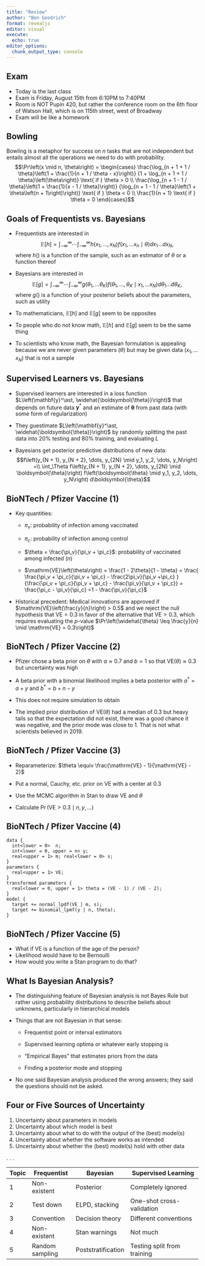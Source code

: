 ```yaml
---
title: "Review"
author: "Ben Goodrich"
format: revealjs
editor: visual
execute: 
  echo: true
editor_options: 
  chunk_output_type: console
---
```


## Exam

```{=html}
<script type="text/x-mathjax-config">
MathJax.Hub.Register.StartupHook("TeX Jax Ready",function () {
  MathJax.Hub.Insert(MathJax.InputJax.TeX.Definitions.macros,{
    cancel: ["Extension","cancel"],
    bcancel: ["Extension","cancel"],
    xcancel: ["Extension","cancel"],
    cancelto: ["Extension","cancel"]
  });
});
</script>
```
-   Today is the last class
-   Exam is Friday, August 15th from 6:10PM to 7:40PM
-   Room is NOT Pupin 420, but rather the conference room on the 6th floor of Watson Hall, which is on 115th street, west of Broadway
-   Exam will be like a homework

## Bowling

Bowling is a metaphor for success on $n$ tasks that are not independent but entails almost all the operations we need to do with probability. $$\Pr\left(x \mid n, \theta\right) = 
\begin{cases}
\frac{\log_{n + 1 + 1 / \theta}\left(1 + \frac{1}{n + 1 / \theta - x}\right)}
{1 + \log_{n + 1 + 1 / \theta}\left(\theta\right)} \text{ if } \theta > 0 \\
\frac{\log_{n + 1 - 1 / \theta}\left(1 + \frac{1}{x - 1 / \theta}\right)}
{\log_{n + 1 - 1 / \theta}\left(1 + \theta\left(n + 1\right)\right)} \text{ if } \theta < 0 \\
\frac{1}{n + 1} \text{ if } \theta = 0
\end{cases}$$

## Goals of Frequentists vs. Bayesians {.smaller}

-   Frequentists are interested in $$\mathbb{E}\left[h\right] = \int_{-\infty}^\infty \cdots \int_{-\infty}^\infty h\left(x_1, \dots, x_N\right) f\left(x_1, \dots x_n \mid \theta\right)dx_1\dots dx_N,$$ where $h\left(\right)$ is a function of the sample, such as an estimator of $\theta$ or a function thereof

-   Bayesians are interested in $$\mathbb{E}\left[g\right] = \int_{-\infty}^\infty \cdots \int_{-\infty}^\infty g\left(\theta_1, \dots \theta_K\right) f\left(\theta_1, \dots, \theta_K \mid x_1, \dots x_N\right) d\theta_1\dots d\theta_K,$$ where $g\left(\right)$ is a function of your posterior beliefs about the parameters, such as utility

-   To mathematicians, $\mathbb{E}\left[h\right]$ and $\mathbb{E}\left[g\right]$ seem to be opposites

-   To people who do not know math, $\mathbb{E}\left[h\right]$ and $\mathbb{E}\left[g\right]$ seem to be the same thing

-   To scientists who know math, the Bayesian formulation is appealing because we are never given parameters $\left(\theta\right)$ but may be given data $\left(x_1, \dots x_N\right)$ that is not a sample

## Supervised Learners vs. Bayesians

-   Supervised learners are interested in a loss function $L\left(\mathbf{y}^\ast, \widehat{\boldsymbol{\theta}}\right)$ that depends on future data $\mathbf{y}^\ast$ and an estimate of $\boldsymbol{\theta}$ from past data (with some form of regularization)

-   They guestimate $L\left(\mathbf{y}^\ast, \widehat{\boldsymbol{\theta}}\right)$ by randomly splitting the past data into 20% testing and 80% training, and evaluating $L$

-   Bayesians get posterior predictive distributions of new data:\
    $$f\left(y_{N + 1}, y_{N + 2}, \dots, y_{2N} \mid y_1, y_2, \dots, y_N\right) =\\ \int_\Theta f\left(y_{N + 1}, y_{N + 2}, \dots, y_{2N} \mid \boldsymbol{\theta}\right) f\left(\boldsymbol{\theta} \mid y_1, y_2, \dots, y_N\right) d\boldsymbol{\theta}$$

## BioNTech / Pfizer Vaccine (1)

-   Key quantities:

    -   $\pi_v$: probability of infection among vaccinated

    -   $\pi_c$: probability of infection among control

    -   $\theta = \frac{\pi_v}{\pi_v + \pi_c}$: probability of vaccinated among infected $\left(n\right)$

    -   $\mathrm{VE}\left(\theta\right) = \frac{1 - 2\theta}{1 - \theta} = \frac{ \frac{\pi_v + \pi_c}{\pi_v + \pi_c} - \frac{2\pi_v}{\pi_v +\pi_c} }{\frac{\pi_v + \pi_c}{\pi_v + \pi_c} - \frac{\pi_v}{\pi_v + \pi_c}} = \frac{\pi_c - \pi_v}{\pi_c} =1 - \frac{\pi_v}{\pi_c}$

-   Historical precedent: Medical innovations are approved if $\mathrm{VE}\left(\frac{y}{n}\right) > 0.5$ and we reject the null hypothesis that $\mathrm{VE} = 0.3$ in favor of the alternative that $\mathrm{VE} > 0.3$, which requires evaluating the $p$-value $\Pr\left(\widehat{\theta} \leq \frac{y}{n} \mid \mathrm{VE} = 0.3\right)$

## BioNTech / Pfizer Vaccine (2)

-   Pfizer chose a beta prior on $\theta$ with $a \approx 0.7$ and $b = 1$ so that $\mathrm{VE}\left(\theta\right) \approx 0.3$ but uncertainty was high

-   A beta prior with a binomial likelihood implies a beta posterior with $a^\ast = a + y$ and $b^\ast = b + n - y$

-   This does not require simulation to obtain

-   The implied prior distribution of $\mathrm{VE}\left(\theta\right)$ had a median of $0.3$ but heavy tails so that the expectation did not exist, there was a good chance it was negative, and the prior mode was close to $1$. That is not what scientists believed in 2019.

## BioNTech / Pfizer Vaccine (3)

-   Reparameterize: $\theta \equiv \frac{\mathrm{VE} - 1}{\mathrm{VE} - 2}$

-   Put a normal, Cauchy, etc. prior on $\mathrm{VE}$ with a center at $0.3$

-   Use the MCMC algorithm in Stan to draw $\mathrm{VE}$ and $\theta$

-   Calculate $\Pr\left(\mathrm{VE} > 0.3 \mid n, y, \dots\right)$

## BioNTech / Pfizer Vaccine (4)

```         
data {
  int<lower = 0>  n;
  int<lower = 0, upper = n> y;
  real<upper = 1> m; real<lower = 0> s;
}
parameters {
  real<upper = 1> VE;
}
transformed parameters {
  real<lower = 0, upper = 1> theta = (VE - 1) / (VE - 2);
}
model {
  target += normal_lpdf(VE | m, s);
  target += binomial_lpmf(y | n, theta);
}
```

## BioNTech / Pfizer Vaccine (5)

-   What if $\mathrm{VE}$ is a function of the age of the person?
-   Likelihood would have to be Bernoulli
-   How would you write a Stan program to do that?

## What Is Bayesian Analysis?

::: incremental
-   The distinguishing feature of Bayesian analysis is not Bayes Rule but rather using probability distributions to describe beliefs about unknowns, particularly in hierarchical models

-   Things that are not Bayesian in that sense:

    -   Frequentist point or interval estimators

    -   Supervised learning optima or whatever early stopping is

    -   "Empirical Bayes" that estimates priors from the data

    -   Finding a posterior mode and stopping

-   No one said Bayesian analysis produced the wrong answers; they said the questions should not be asked.
:::

## Four or Five Sources of Uncertainty {.smaller}

::: incremental
1.  Uncertainty about parameters in models
2.  Uncertainty about which model is best
3.  Uncertainty about what to do with the output of the (best) model(s)
4.  Uncertainty about whether the software works as intended
5.  Uncertainty about whether the (best) model(s) hold with other data
:::

. . .

| Topic | Frequentist     | Bayesian           | Supervised Learning         |
|-------|-----------------|--------------------|-----------------------------|
| 1     | Non-existent    | Posterior          | Completely ignored          |
| 2     | Test down       | ELPD, stacking     | One-shot cross-validation   |
| 3     | Convention      | Decision theory    | Different conventions       |
| 4     | Non-existent    | Stan warnings      | Not much                    |
| 5     | Random sampling | Poststratification | Testing split from training |

